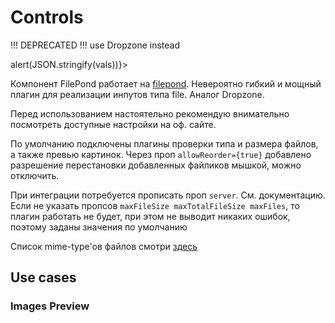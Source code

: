 
<Meta title="Controls / Deprecated / FilePond" component={FilePond} />

# Controls

!!! DEPRECATED !!! use Dropzone instead

<Story name="Controls">
    <div style={{ width: '600px' }}>
        <Form initialValues={{ files: [] }} onSubmit={vals => alert(JSON.stringify(vals))}>
            <Form.Field name="files" label="Label" hint="Small hint">
                <FilePond acceptedFileTypes={FileTypes.PDF} />
            </Form.Field>
        </Form>
    </div>
</Story>

Компонент FilePond работает на [filepond](https://pqina.nl/filepond/). Невероятно гибкий и мощный плагин для реализации инпутов типа file. Аналог Dropzone.

Перед использованием настоятельно рекомендую внимательно посмотреть доступные настройки на оф. сайте.

По умолчанию подключены плагины проверки типа и размера файлов, а также превью картинок. Через проп `allowReorder={true}` добавлено разрешение перестановки добавленных файликов мышкой, можно отключить.

При интеграции потребуется прописать проп `server`. См. документацию.
Если не указать пропсов `maxFileSize maxTotalFileSize maxFiles`, то плагин работать не будет, при этом не выводит никаких ошибок, поэтому заданы значения по умолчанию

Список mime-type'ов файлов смотри [здесь](https://ru.wikipedia.org/wiki/%D0%A1%D0%BF%D0%B8%D1%81%D0%BE%D0%BA_MIME-%D1%82%D0%B8%D0%BF%D0%BE%D0%B2)

## Use cases

### Images Preview

<Canvas>
    <Story name="imagePreview">
        <div style={{ width: '1000px' }}>
            <FilePond imageLayout acceptedFileTypes={FileTypes.IMAGES} server="/api" />
        </div>
    </Story>
</Canvas>
